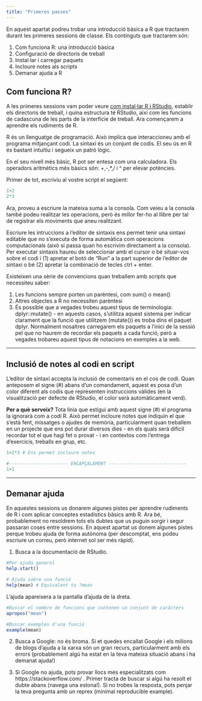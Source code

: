```yaml
---
title: "Primeres passes"
---
```


En aquest apartat podreu trobar una introducció bàsica a R que tractarem durant les primeres sessions de classe. Els continguts que tractarem són: 

  1. Com funciona R: una introducció bàsica 
  2. Configuració de directoris de treball 
  3. Instal·lar i carregar paquets 
  4. Incloure notes als scripts 
  5. Demanar ajuda a R

## Com funciona R?
A les primeres sessions vam poder veure [com instal·lar R i RStudio](https://bookdown.org/gboccardo/manual-ED-UCH/instalacion-de-los-softwares-a-utilizar-en-este-manual.html), establir els directoris de treball, i quina estructura té RStudio, així com les funcions de cadascuna de les parts de la interfície de treball. Ara començarem a aprendre els rudiments de R.

R és un llenguatge de programació. Això implica que interaccioneu amb el programa mitjançant codi. La sintaxi és un conjunt de codis. El seu ús en R és bastant intuïtiu i segueix un patró lògic.

En el seu nivell més bàsic, R pot ser entesa com una calculadora. Els operadors aritmètics més bàsics són: +,-,*,/ i ^ per elevar potències. 

Primer de tot, escriviu al vostre script el següent: 

```r
1+2
2*3
```

Ara, proveu a escriure la mateixa suma a la consola. Com veieu a la consola també podeu realitzar les operacions, però és millor fer-ho al llibre per tal de registrar els moviments que aneu realitzant. 

Escriure les intruccions a l'editor de sintaxis ens permet tenir una sintaxi editable que no s'executa de forma automàtica com operacions computacionals (això sí passa quan ho escrivim directament a la consola). Per executar sintaxis haureu de seleccionar amb el cursor o bé situar-vos sobre el codi i (1) apretar el botó de "Run" a la part superior de l'editor de sintaxi o bé (2) apretar la combinació de tecles ctrl + enter.  

Existeixen una sèrie de convencions quan treballem amb scripts que necessiteu saber: 

1. Les funcions sempre porten un parèntesi, com sum() o mean()
2. Altres objectes a R no necessiten parèntesi
3. És possible que a vegades trobeu aquest tipus de terminologia: dplyr::mutate() - en aquests casos, s'utilitza aquest sistema per indicar clarament que la funció que utilitzem (mutate()) es troba dins el paquet dplyr. Normalment nosaltres carregarem els paquets a l'inici de la sessió pel que no haurem de recordar els paquets a cada funció, però a vegades trobareu aquest tipus de notacions en exemples a la web. 

***

## Inclusió de notes al codi en script 
L'editor de sintaxi accepta la inclusió de comentaris en el cos de codi. Quan anteposem el signe (#) abans d'un comandament, aquest es posa d'un color diferent als codis que representen instruccions vàlides (en la visualització per defecte de RStudio, el color serà automàticament verd).

**Per a què serveix?** Tota línia que estigui amb aquest signe (#) el programa la ignorarà com a codi R. Això permet incloure notes que indiquin el que s'està fent, missatges o ajudes de memòria, particularment quan treballem en un projecte que ens pot durar diversos dies - en els quals serà difícil recordar tot el que hagi fet o provat - i en contextos com l'entrega d'exercicis, treballs en grup, etc. 

```r
1+2*3 # Ens permet incloure notes 

#---------------------- ENCAPÇALAMENT -----------------------------
1+1 

```

***

## Demanar ajuda
En aquestes sessions us donarem algunes pistes per aprendre rudiments de R i com aplicar conceptes estadístics bàsics amb R. Ara bé, probablement no resoldrem tots els dubtes que us puguin sorgir i segur passaran coses entre sessions. En aquest apartat us donem algunes pistes perque trobeu ajuda de forma autònoma (per descomptat, ens podeu escriure un correu, però internet sol ser més ràpid).

1. Busca a la documentació de RStudio. 

```r
#Per ajuda general 
help.start()

# Ajuda sobre una funció
help(mean) # Equivalent to ?mean

```
L'ajuda apareixera a la pantalla d'ajuda de la dreta. 
```r

#Buscar el nombre de funcions que contenen un conjunt de caràcters
apropos("mean")

```
```r
#Buscar exemples d'una funció
example(mean)
```


2. Busca a Google: no és broma. Si et quedes encallat Google i els milions de blogs d'ajuda a la xarxa són un gran recurs, particularment amb els errors (probablement algú ha estat en la teva mateixa situació abans i ha demanat ajuda!)

3. Si Google no ajuda, pots provar llocs més especialitzats com https://stackoverflow.com/ . Primer tracta de buscar si algú ha resolt el dubte abans (navega una estona!). Si no trobes la resposta, pots penjar la teva pregunta amb un reprex (minimal reproducible example). 
